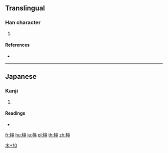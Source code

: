 ==Translingual==

===Han character===
{{Han char|rn=75|rad=木|as=10|sn=14|four=|canj=DYTU,XDYTU}}

# {{defn|Han|sort=木10}}

====References====
* {{Han ref|kx=0546.251|hdz=21268.101|uh=69DE|ud=27102}}

----

==Japanese==

===Kanji===
{{ja-kanji|grade=|rs=木10}}

# {{defn|lang=ja|sort=木10}}

====Readings====
* {{ja-readings|on=[[ろう]] (rō)|kun=[[おり]] (ori)}}

[[Category:Japanese-only CJKV Characters|木+10]]

[[fr:槞]]
[[hu:槞]]
[[ja:槞]]
[[pl:槞]]
[[th:槞]]
[[zh:槞]]